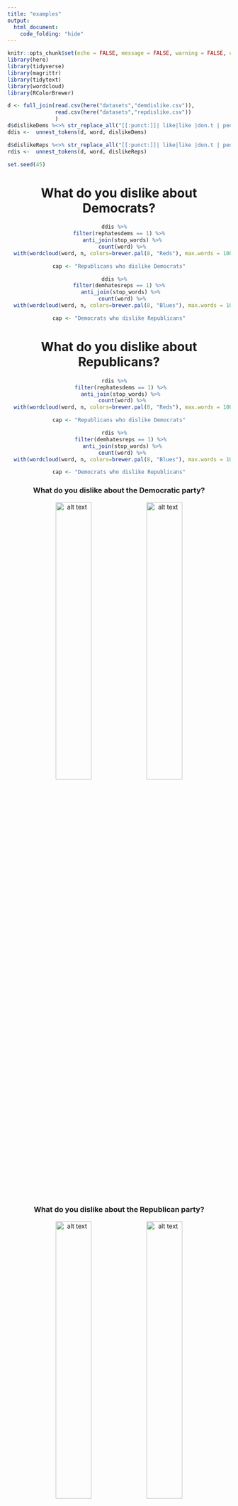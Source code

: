 ```yaml
---
title: "examples"
output:
  html_document:
    code_folding: "hide"
---
```


```r
knitr::opts_chunk$set(echo = FALSE, message = FALSE, warning = FALSE, cache = FALSE, fig.path='Figs/', eval.after = 'fig.cap')
library(here)
library(tidyverse)
library(magrittr)
library(tidytext)
library(wordcloud)
library(RColorBrewer)
```


```r
d <- full_join(read.csv(here("datasets","demdislike.csv")),
               read.csv(here("datasets","repdislike.csv"))
               )
d$dislikeDems %<>% str_replace_all("[[:punct:]]| like|like |don.t | people|pro | party|party ", " ") %>% tolower() 
ddis <-  unnest_tokens(d, word, dislikeDems)

d$dislikeReps %<>% str_replace_all("[[:punct:]]| like|like |don.t | people|pro | party|party ", " ") %>% tolower() 
rdis <-  unnest_tokens(d, word, dislikeReps)

set.seed(45)
```

<center>

# What do you dislike about Democrats?

```r
ddis %>%   
  filter(rephatesdems == 1) %>%  
  anti_join(stop_words) %>%
  count(word) %>%
  with(wordcloud(word, n, colors=brewer.pal(8, "Reds"), max.words = 100))

cap <- "Republicans who dislike Democrats"
```


```r
ddis %>%   
  filter(demhatesreps == 1) %>%  
  anti_join(stop_words) %>% 
  count(word) %>%
  with(wordcloud(word, n, colors=brewer.pal(8, "Blues"), max.words = 100))

cap <- "Democrats who dislike Republicans"
```


# What do you dislike about Republicans?
```r
rdis %>%   
  filter(rephatesdems == 1) %>% 
  anti_join(stop_words) %>% 
  count(word) %>%
  with(wordcloud(word, n, colors=brewer.pal(8, "Reds"), max.words = 100))

cap <- "Republicans who dislike Democrats"
```

```r
rdis %>%   
  filter(demhatesreps == 1) %>% 
  anti_join(stop_words) %>%
  count(word) %>%
  with(wordcloud(word, n, colors=brewer.pal(8, "Blues"), max.words = 100))

cap <- "Democrats who dislike Republicans"
```



### What do you dislike about the Democratic party?
![alt text](Figs/dislikedems-demhatesreps-1.png){ width=40% } ![alt text](Figs/dislikedems-rephatesdems-1.png){ width=40% }

### What do you dislike about the Republican party?
![alt text](Figs/dislikereps-demhatesreps-1.png){ width=40% } ![alt text](Figs/dislikereps-rephatesdems-1.png){ width=40% }

(ANES V161101 V161106)
</center>
```r


```










```r
library(reshape2)
ddis %>%
  inner_join(get_sentiments("bing")) %>%
  count(word, sentiment, sort = TRUE) %>%
  acast(word ~ sentiment, value.var = "n", fill = 0) %>%
  comparison.cloud(colors = c("gray20", "gray80"),
                   max.words = 100)
```
